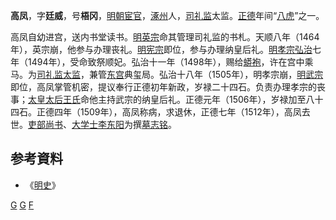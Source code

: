 {{Otheruses|subject=明朝宦官|other=同名的東漢學者高鳳|高鳳 (東漢)}}
'''高凤'''{{BD|？||1512年|}}，字'''廷威'''，号'''梧冈'''，[[明朝|明朝]][[宦官|宦官]]，[[涿州|涿州]]人，[[司礼监|司礼监]]太监。[[正德_(明朝)|正德]]年间“[[八虎|八虎]]”之一。

高凤自幼进宫，送内书堂读书。[[明英宗|明英宗]]命其管理司礼监的书札。天顺八年（1464年），英宗崩，他参与办理丧礼。[[明宪宗|明宪宗]]即位，参与办理纳皇后礼。[[明孝宗|明孝宗]][[弘治|弘治]]七年（1494年），受命致祭顺妃。弘治十一年（1498年），赐给[[蟒袍|蟒袍]]，许在宫中乘马。为[[司礼监|司礼监]][[太监|太监]]，兼管[[东宫|东宫]]典玺局。弘治十八年（1505年），明孝宗崩，[[明武宗|明武宗]]即位，高凤掌管机密，提议奉行正德初年新政，岁禄二十四石。负责办理孝宗的丧事；[[太皇太后|太皇太后]][[王皇后_(明憲宗)|王氏]]命他主持武宗的纳皇后礼。正德元年（1506年），岁禄加至八十四石。正德四年（1509年），高凤称病，求退休，正德七年（1512年），高凤去世。[[吏部尚书|吏部尚书]]、[[大学士|大学士]][[李东阳|李东阳]]为撰[[墓志铭|墓志铭]]。

==参考資料== 
* 《[[明史|明史]]》
{{八虎}}
[[分类:明朝宦官|G]]
[[分类:涿州人|G]]
[[分类:高姓|F]]